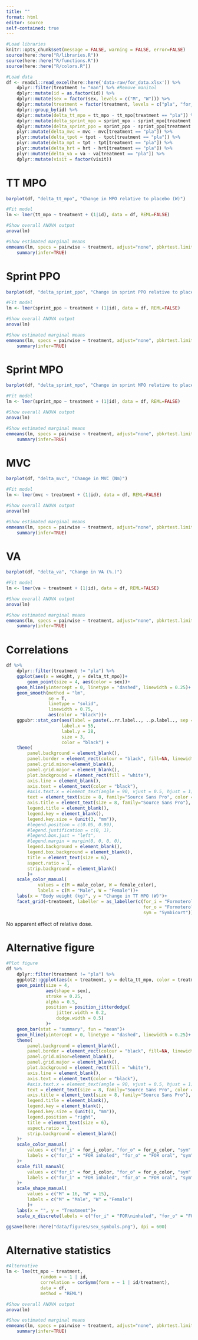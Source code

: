 ```yaml
---
title: ""
format: html
editor: source
self-contained: true
---
```



```r
#Load libraries
knitr::opts_chunk$set(message = FALSE, warning = FALSE, error=FALSE)
source(here::here("R/libraries.R"))
source(here::here("R/functions.R"))
source(here::here("R/colors.R"))
```


```r
#Load data
df <- readxl::read_excel(here::here('data-raw/for_data.xlsx')) %>% 
    dplyr::filter(treatment != "man") %>% #Remove manitol
    dplyr::mutate(id = as.factor(id)) %>% 
    dplyr::mutate(sex = factor(sex, levels = c("M", "W"))) %>%
    dplyr::mutate(treatment = factor(treatment, levels = c("pla", "for_i", "for_o", "sym", "man"))) %>%
    dplyr::group_by(id) %>% 
    dplyr::mutate(delta_tt_mpo = tt_mpo - tt_mpo[treatment == "pla"]) %>% 
    dplyr::mutate(delta_sprint_mpo = sprint_mpo - sprint_mpo[treatment == "pla"]) %>% 
    dplyr::mutate(delta_sprint_ppo = sprint_ppo - sprint_ppo[treatment == "pla"]) %>% 
    plyr::mutate(delta_mvc = mvc - mvc[treatment == "pla"]) %>% 
    plyr::mutate(delta_tpot = tpot - tpot[treatment == "pla"]) %>% 
    plyr::mutate(delta_mpt = tpt - tpt[treatment == "pla"]) %>% 
    plyr::mutate(delta_hrt = hrt - hrt[treatment == "pla"]) %>%
    plyr::mutate(delta_va = va - va[treatment == "pla"]) %>% 
    dplyr::mutate(visit = factor(visit))
```

# TT MPO
```r
barplot(df, "delta_tt_mpo", "Change in MPO relative to placebo (W)")
```

```r
#Fit model
lm <- lmer(tt_mpo ~ treatment + (1|id), data = df, REML=FALSE)

#Show overall ANOVA output
anova(lm)

#Show estimated marginal means
emmeans(lm, specs = pairwise ~ treatment, adjust="none", pbkrtest.limit = 5000, lmerTest.limit = 5000) %>% 
    summary(infer=TRUE)

```

# Sprint PPO
```r
barplot(df, "delta_sprint_ppo", "Change in sprint PPO relative to placebo (W)")
```

```r
#Fit model
lm <- lmer(sprint_ppo ~ treatment + (1|id), data = df, REML=FALSE)

#Show overall ANOVA output
anova(lm)

#Show estimated marginal means
emmeans(lm, specs = pairwise ~ treatment, adjust="none", pbkrtest.limit = 5000, lmerTest.limit = 5000) %>% 
    summary(infer=TRUE)

```

# Sprint MPO
```r
barplot(df, "delta_sprint_mpo", "Change in sprint MPO relative to placebo (W)")
```

```r
#Fit model
lm <- lmer(sprint_mpo ~ treatment + (1|id), data = df, REML=FALSE)

#Show overall ANOVA output
anova(lm)

#Show estimated marginal means
emmeans(lm, specs = pairwise ~ treatment, adjust="none", pbkrtest.limit = 5000, lmerTest.limit = 5000) %>% 
    summary(infer=TRUE)

```

# MVC
```r
barplot(df, "delta_mvc", "Change in MVC (Nm)")
```

```r
#Fit model
lm <- lmer(mvc ~ treatment + (1|id), data = df, REML=FALSE)

#Show overall ANOVA output
anova(lm)

#Show estimated marginal means
emmeans(lm, specs = pairwise ~ treatment, adjust="none", pbkrtest.limit = 5000, lmerTest.limit = 5000) %>% 
    summary(infer=TRUE)

```

# VA
```r
barplot(df, "delta_va", "Change in VA (%.)")
```

```r
#Fit model
lm <- lmer(va ~ treatment + (1|id), data = df, REML=FALSE)

#Show overall ANOVA output
anova(lm)

#Show estimated marginal means
emmeans(lm, specs = pairwise ~ treatment, adjust="none", pbkrtest.limit = 5000, lmerTest.limit = 5000) %>% 
    summary(infer=TRUE)

```

# Correlations
```r
df %>% 
    dplyr::filter(treatment != "pla") %>% 
    ggplot(aes(x = weight, y = delta_tt_mpo))+
        geom_point(size = 4, aes(color = sex))+
    geom_hline(yintercept = 0, linetype = "dashed", linewidth = 0.25)+
    geom_smooth(method = "lm",
                se = T,
                linetype = "solid",
                linewidth = 0.75,
                aes(color = "black"))+
    ggpubr::stat_cor(aes(label = paste(..rr.label.., ..p.label.., sep = "~~~")),
                     label.x = 55,
                     label.y = 28,
                     size = 3,
                     color = "black") +
    theme(
        panel.background = element_blank(),
        panel.border = element_rect(colour = "black", fill=NA, linewidth = 0.25),
        panel.grid.minor=element_blank(),
        panel.grid.major = element_blank(),
        plot.background = element_rect(fill = "white"),
        axis.line = element_blank(),
        axis.text = element_text(color = "black"),
        #axis.text.x = element_text(angle = 90, vjust = 0.5, hjust = 1),
        text = element_text(size = 8, family="Source Sans Pro", color = "black"),
        axis.title = element_text(size = 8, family="Source Sans Pro"),
        legend.title = element_blank(),
        legend.key = element_blank(),
        legend.key.size = (unit(3, "mm")),
        #legend.position = c(0.05, 0.99), 
        #legend.justification = c(0, 1), 
        #legend.box.just = "left", 
        #legend.margin = margin(0, 0, 0, 0),
        legend.background = element_blank(),
        legend.box.background = element_blank(),
        title = element_text(size = 6),
        aspect.ratio = 1,
        strip.background = element_blank()
        )+
    scale_color_manual(
            values = c(M = male_color, W = female_color),
            labels = c(M = "Male", W = "Female"))+
    labs(x = "Body weight (kg)", y = "Change in TT MPO (W)")+
    facet_grid(~treatment, labeller = as_labeller(c(for_i = "Formoterol inhalation",
                                                    for_o = "Formoterol oral",
                                                    sym = "Symbicort")))

```
No apparent effect of relative dose.


# Alternative figure

```r
#Plot figure
df %>%
    dplyr::filter(treatment != "pla") %>%
    ggplot2::ggplot(aes(x = treatment, y = delta_tt_mpo, color = treatment, fill = treatment))+
    geom_point(size = 4,
               aes(shape = sex),
               stroke = 0.25,
               alpha = 0.5,
               position = position_jitterdodge(
                   jitter.width = 0.2,
                   dodge.width = 0.5)
               )+
    geom_bar(stat = "summary", fun = "mean")+
    geom_hline(yintercept = 0, linetype = "dashed", linewidth = 0.25)+
    theme(
        panel.background = element_blank(),
        panel.border = element_rect(colour = "black", fill=NA, linewidth = 0.25),
        panel.grid.minor=element_blank(),
        panel.grid.major = element_blank(),
        plot.background = element_rect(fill = "white"),
        axis.line = element_blank(),
        axis.text = element_text(color = "black"),
        #axis.text.x = element_text(angle = 90, vjust = 0.5, hjust = 1),
        text = element_text(size = 8, family="Source Sans Pro", color = "black"),
        axis.title = element_text(size = 8, family="Source Sans Pro"),
        legend.title = element_blank(),
        legend.key = element_blank(),
        legend.key.size = (unit(3, "mm")),
        legend.position = "right",
        title = element_text(size = 6),
        aspect.ratio = 1,
        strip.background = element_blank()
    )+
    scale_color_manual(
        values = c("for_i" = for_i_color, "for_o" = for_o_color, "sym" = sym_color, "man" = mannitol_color),
        labels = c("for_i" = "FOR inhaled", "for_o" = "FOR oral", "sym" = "Symbicort", "man" = "Mannitol")
    )+
    scale_fill_manual(
        values = c("for_i" = for_i_color, "for_o" = for_o_color, "sym" = sym_color, "man" = mannitol_color),
        labels = c("for_i" = "FOR inhaled", "for_o" = "FOR oral", "sym" = "Symbicort", "man" = "Mannitol")
    )+
    scale_shape_manual(
        values = c("M" = 16, "W" = 15),
        labels = c("M" = "Male", "W" = "Female")
        )+
    labs(x = "", y = "Treatment")+
    scale_x_discrete(labels = c("for_i" = "FOR\ninhaled", "for_o" = "FOR\noral", "sym" = "Symbicort", "man" = "Mannitol"))

ggsave(here::here("data/figures/sex_symbols.png"), dpi = 600)

```
# Alternative statistics

```r
#Alternative
lm <- lme(tt_mpo ~ treatment, 
             random = ~ 1 | id, 
             correlation = corSymm(form = ~ 1 | id/treatment),
             data = df,
             method = "REML")

#Show overall ANOVA output
anova(lm)

#Show estimated marginal means
emmeans(lm, specs = pairwise ~ treatment, adjust="none", pbkrtest.limit = 5000, lmerTest.limit = 5000) %>% 
    summary(infer=TRUE)

```
